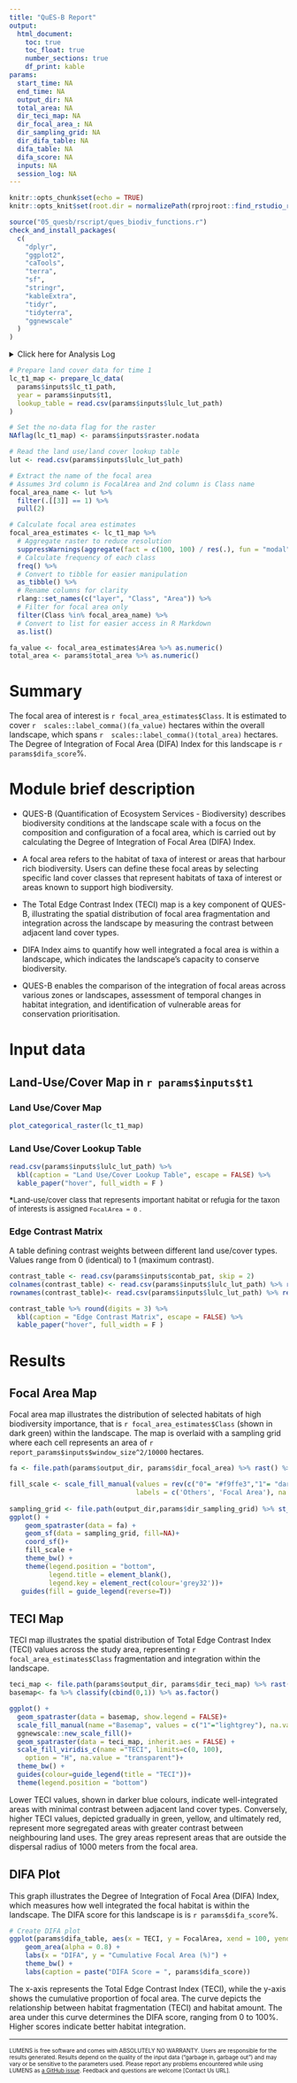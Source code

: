 ```yaml
---
title: "QuES-B Report"
output: 
  html_document:
    toc: true
    toc_float: true
    number_sections: true
    df_print: kable
params:
  start_time: NA
  end_time: NA
  output_dir: NA
  total_area: NA
  dir_teci_map: NA
  dir_focal_area_: NA
  dir_sampling_grid: NA
  dir_difa_table: NA
  difa_table: NA
  difa_score: NA
  inputs: NA
  session_log: NA
---
```


```r
knitr::opts_chunk$set(echo = TRUE)
knitr::opts_knit$set(root.dir = normalizePath(rprojroot::find_rstudio_root_file()))
```

```r
source("05_quesb/rscript/ques_biodiv_functions.r")
check_and_install_packages(
  c(
    "dplyr",
    "ggplot2",
    "caTools",
    "terra",
    "sf",
    "stringr",
    "kableExtra",
    "tidyr",
    "tidyterra",
    "ggnewscale"
  )
)
```



<details><summary>Click here for Analysis Log</summary>

```r

analysis_log <- tribble(
  ~Category,                   ~Details,
  "Analysis Start",        params$start_time,
  "Analysis End",          params$end_time,
  "Input Data and Parameters", "",
  "1. Landcover map",      params$inputs$lc_t1_path,
  "2. Year", as.character(params$inputs$t1),
  "3. Landcover lookup",   params$inputs$lulc_lut_path,
  "4. Contrast table",     params$inputs$contab_path,
  "5. NoData land-cover class", as.character(params$inputs$raster.nodata),
  "6. Number of sampling points (n)", as.character(params$inputs$sampling_points),
  "7. Mowing window radius (metres)", as.character(params$inputs$window_size),
  "8. Mowing window shape", as.character(params$inputs$window.shap),
  "9. Fragstats config file", params$inputs$fca_path,
  "10. Fragstats directory", params$inputs$fragstats_path,
  "Output Files", "",
  "Output Workspace",      paste0(getwd(), params$output_dir),
  "1. Focal Area Map",     file.path(params$output_dir, params$dir_focal_area_),
  "2. TECI Map", file.path(params$output_dir, params$dir_teci_map),
  "3. DIFA Table",file.path(params$output_dir, params$dir_difa_table),
  "4. Sampling Grid",file.path(params$output_dir, params$dir_sampling_grid),
  "Session Summary", "",
) %>% rbind(format_session_info_table())

analysis_log %>% kbl(caption = "Analysis Log", escape = FALSE) %>%
  kable_paper("hover", full_width = F )
```
</details>


```r
# Prepare land cover data for time 1
lc_t1_map <- prepare_lc_data(
  params$inputs$lc_t1_path,
  year = params$inputs$t1,
  lookup_table = read.csv(params$inputs$lulc_lut_path)
)

# Set the no-data flag for the raster
NAflag(lc_t1_map) <- params$inputs$raster.nodata

# Read the land use/land cover lookup table
lut <- read.csv(params$inputs$lulc_lut_path)

# Extract the name of the focal area
# Assumes 3rd column is FocalArea and 2nd column is Class name
focal_area_name <- lut %>%
  filter(.[[3]] == 1) %>% 
  pull(2)

# Calculate focal area estimates
focal_area_estimates <- lc_t1_map %>%
  # Aggregate raster to reduce resolution
  suppressWarnings(aggregate(fact = c(100, 100) / res(.), fun = "modal")) %>%
  # Calculate frequency of each class
  freq() %>%
  # Convert to tibble for easier manipulation
  as_tibble() %>%
  # Rename columns for clarity
  rlang::set_names(c("layer", "Class", "Area")) %>%
  # Filter for focal area only
  filter(Class %in% focal_area_name) %>%
  # Convert to list for easier access in R Markdown
  as.list()

fa_value <- focal_area_estimates$Area %>% as.numeric()
total_area <- params$total_area %>% as.numeric()
```

# Summary

The focal area of interest is `r focal_area_estimates$Class`. It is estimated to cover `r  scales::label_comma()(fa_value)` hectares within the overall landscape, which spans `r  scales::label_comma()(total_area)` hectares. The Degree of Integration of Focal Area (DIFA) Index for this landscape is `r params$difa_score`%.

# Module brief description

- QUES-B (Quantification of Ecosystem Services - Biodiversity) describes biodiversity conditions at the landscape scale with a focus on the composition and configuration of a focal area, which is carried out by calculating the Degree of Integration of Focal Area (DIFA) Index.

- A focal area refers to the habitat of taxa of interest or areas that harbour rich biodiversity. Users can define these focal areas by selecting specific land cover classes that represent habitats of taxa of interest or areas known to support high biodiversity.

- The Total Edge Contrast Index (TECI) map is a key component of QUES-B, illustrating the spatial distribution of focal area fragmentation and integration across the landscape by measuring the contrast between adjacent land cover types.

- DIFA Index aims to quantify how well integrated a focal area is within a landscape, which indicates the landscape's capacity to conserve biodiversity.

- QUES-B enables the comparison of the integration of focal areas across various zones or landscapes, assessment of temporal changes in habitat integration, and identification of vulnerable areas for conservation prioritisation.


# Input data

## Land-Use/Cover Map in `r params$inputs$t1` {.tabset}

### Land Use/Cover Map

```r
plot_categorical_raster(lc_t1_map)
```

### Land Use/Cover Lookup Table

```r
read.csv(params$inputs$lulc_lut_path) %>% 
  kbl(caption = "Land Use/Cover Lookup Table", escape = FALSE) %>%
  kable_paper("hover", full_width = F )
```

<font size="2"> **\***Land-use/cover class that represents important habitat or refugia for the taxon of interests is assigned `FocalArea = 0` .</font size>


### Edge Contrast Matrix

A table defining contrast weights between different land use/cover types. Values range from 0 (identical) to 1 (maximum contrast).

```r
contrast_table <- read.csv(params$inputs$contab_pat, skip = 2)
colnames(contrast_table) <- read.csv(params$inputs$lulc_lut_path) %>% rename(Value=1) %>% filter(!Value %in% 0) %>% pull(2)
rownames(contrast_table)<- read.csv(params$inputs$lulc_lut_path) %>% rename(Value=1) %>%  filter(!Value %in% 0) %>% pull(2)

contrast_table %>% round(digits = 3) %>% 
  kbl(caption = "Edge Contrast Matrix", escape = FALSE) %>%
  kable_paper("hover", full_width = F )
```

# Results

<!-- Brief explanation of how to interpret the presented data at the landscape level. -->

<!-- Standard text, mandatory for all LUMENS Module -->

## Focal Area Map

Focal area map illustrates the distribution of selected habitats of high biodiversity importance, that is `r focal_area_estimates$Class` (shown in dark green) within the landscape. The map is overlaid with a sampling grid where each cell represents an area of `r report_params$inputs$window_size^2/10000` hectares.

```r
fa <- file.path(params$output_dir, params$dir_focal_area) %>% rast() %>% terra::as.factor()

fill_scale <- scale_fill_manual(values = rev(c("0"= "#f9ffe3","1"= "darkgreen")), na.value = "white",
                                labels = c('Others', 'Focal Area'), na.translate = F )
                    
sampling_grid <- file.path(output_dir,params$dir_sampling_grid) %>% st_read(quiet=TRUE)
ggplot() +
    geom_spatraster(data = fa) +
    geom_sf(data = sampling_grid, fill=NA)+
    coord_sf()+
    fill_scale +
    theme_bw() +
    theme(legend.position = "bottom", 
          legend.title = element_blank(), 
          legend.key = element_rect(colour='grey32'))+
   guides(fill = guide_legend(reverse=T))
```

## TECI Map

TECI map illustrates the spatial distribution of Total Edge Contrast Index (TECI) values across the study area, representing `r focal_area_estimates$Class` fragmentation and integration within the landscape.

```r
teci_map <- file.path(params$output_dir, params$dir_teci_map) %>% rast() 
basemap<- fa %>% classify(cbind(0,1)) %>% as.factor()

ggplot() +
  geom_spatraster(data = basemap, show.legend = FALSE)+
  scale_fill_manual(name ="Basemap", values = c("1"="lightgrey"), na.value = "transparent")+
  ggnewscale::new_scale_fill()+
  geom_spatraster(data = teci_map, inherit.aes = FALSE) +
  scale_fill_viridis_c(name ="TECI", limits=c(0, 100),
    option = "H", na.value = "transparent")+
  theme_bw() +
  guides(colour=guide_legend(title = "TECI"))+
  theme(legend.position = "bottom")
```

Lower TECI values, shown in darker blue colours, indicate well-integrated areas with minimal contrast between adjacent land cover types. Conversely, higher TECI values, depicted gradually in green, yellow, and ultimately red, represent more segregated areas with greater contrast between neighbouring land uses. The grey areas represent areas that are outside the dispersal radius of 1000 meters from the focal area.

## DIFA Plot

This graph illustrates the Degree of Integration of Focal Area (DIFA) Index, which measures how well integrated the focal habitat is within the landscape. The DIFA score for this landscape is is `r params$difa_score`%.

```r
# Create DIFA plot
ggplot(params$difa_table, aes(x = TECI, y = FocalArea, xend = 100, yend = 100)) +
    geom_area(alpha = 0.8) +
    labs(x = "DIFA", y = "Cumulative Focal Area (%)") +
    theme_bw() +
    labs(caption = paste("DIFA Score = ", params$difa_score))
```

The x-axis represents the Total Edge Contrast Index (TECI), while the y-axis shows the cumulative proportion of focal area. The curve depicts the relationship between habitat fragmentation (TECI) and habitat amount. The area under this curve determines the DIFA score, ranging from 0 to 100%. Higher scores indicate better habitat integration.

------------------------------------------------------------------------

<!-- Mandatory closing statement for all module -->

<font size="1"> LUMENS is free software and comes with ABSOLUTELY NO WARRANTY. Users are responsible for the results generated. Results depend on the quality of the input data ("garbage in, garbage out") and may vary or be sensitive to the parameters used. Please report any problems encountered while using LUMENS as [a GitHub issue](https://github.com/icraf-indonesia/lumens-shiny/issues). Feedback and questions are welcome [Contact Us URL]. </font size>
